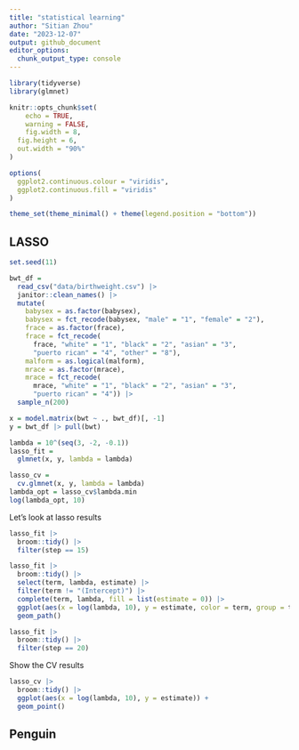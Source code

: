 ```yaml
---
title: "statistical learning"
author: "Sitian Zhou"
date: "2023-12-07"
output: github_document
editor_options: 
  chunk_output_type: console
---
```


```r
library(tidyverse)
library(glmnet)

knitr::opts_chunk$set(
	echo = TRUE,
	warning = FALSE,
	fig.width = 8, 
  fig.height = 6,
  out.width = "90%"
)

options(
  ggplot2.continuous.colour = "viridis",
  ggplot2.continuous.fill = "viridis"
)

theme_set(theme_minimal() + theme(legend.position = "bottom"))
```


## LASSO

```r
set.seed(11)

```


```r
bwt_df = 
  read_csv("data/birthweight.csv") |> 
  janitor::clean_names() |>
  mutate(
    babysex = as.factor(babysex),
    babysex = fct_recode(babysex, "male" = "1", "female" = "2"),
    frace = as.factor(frace),
    frace = fct_recode(
      frace, "white" = "1", "black" = "2", "asian" = "3", 
      "puerto rican" = "4", "other" = "8"),
    malform = as.logical(malform),
    mrace = as.factor(mrace),
    mrace = fct_recode(
      mrace, "white" = "1", "black" = "2", "asian" = "3", 
      "puerto rican" = "4")) |> 
  sample_n(200)
```


```r
x = model.matrix(bwt ~ ., bwt_df)[, -1]
y = bwt_df |> pull(bwt)
```


```r
lambda = 10^(seq(3, -2, -0.1))
lasso_fit = 
  glmnet(x, y, lambda = lambda)

lasso_cv = 
  cv.glmnet(x, y, lambda = lambda)
lambda_opt = lasso_cv$lambda.min
log(lambda_opt, 10)
```

Let's look at lasso results

```r
lasso_fit |> 
  broom::tidy() |>
  filter(step == 15)
```

```r
lasso_fit |> 
  broom::tidy() |>
  select(term, lambda, estimate) |> 
  filter(term != "(Intercept)") |> 
  complete(term, lambda, fill = list(estimate = 0)) |> 
  ggplot(aes(x = log(lambda, 10), y = estimate, color = term, group = term)) +
  geom_path()
```


```r
lasso_fit |> 
  broom::tidy() |>
  filter(step == 20)
```

Show the CV results
```r
lasso_cv |> 
  broom::tidy() |> 
  ggplot(aes(x = log(lambda, 10), y = estimate)) +
  geom_point()
```

## Penguin













